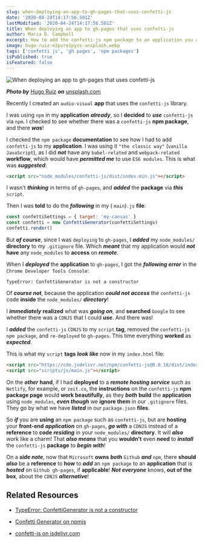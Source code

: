 ```yaml
---
slug: when-deploying-an-app-to-gh-pages-that-uses-confetti-js
date: '2020-04-24T14:17:56.501Z'
lastModified: '2020-04-24T14:17:56.501Z'
title: When deploying an app to gh-pages that uses confetti-js
author: Maria D. Campbell
excerpt: How to add the confetti-js npm package to an application you are hosting on Github gh-pages.
image: hugo-ruiz-e2pvre1pyzs-unsplash.webp
tags: ['confetti js', 'gh pages', 'npm packages']
isPublished: true
isFeatured: false
---
```


![When deploying an app to gh-pages that uses confetti-js](hugo-ruiz-e2pvre1pyzs-unsplash.webp)

***Photo by*** [Hugo Ruiz](https://unsplash.com/@2hrrc) ***on*** [unsplash.com](https://unsplash.com/photos/e2pVrE1PYzs)

Recently I created an `audio-visual` **app** that uses the `confetti-js`
library.

I was using `npm` in my **application** **_already_**, so I **decided** to
**_use_** `confetti-js` via `npm`. I checked to see whether there was a
`confetti-js` **npm package**, and there **_was_**!

I checked the `npm package` **documentation** to see how I had to add
`confetti-js` to my **application**. I was using it `"the classic way"`
(`vanilla JavaScript`), as I did **_not_** have any `babel-related` and
`webpack-related` **workflow**, which would have **_permitted me_** to use
`ES6 modules`. This is what was **_suggested_**:

```html
<script src="node_modules/confetti-js/dist/index.min.js"></script>
```

I wasn't **_thinking_** in terms of `gh-pages`, and **_added_** the **package** via **_this_** `script`.

Then I was **told** to do the **_following_** in my ( `main`)`.js` **file**:

```js
const confettiSettings = { target: 'my-canvas' }
const confetti = new ConfettiGenerator(confettiSettings)
confetti.render()
```

But **_of course_**, since I was `deploying` to `gh-pages`, I **_added_** my
`node_modules/` **directory** to my `.gitignore` file. Which **_meant_** that my application would **_not_** **have** any `node_modules` to **access** on **_remote_**.

When I **_deployed_** the **application** to `gh-pages`, I got the **_following error_** in the `Chrome Developer Tools Console`:

```shell
TypeError: ConfettiGenerator is not a constructor
```

Of **_course not_**, because the application **_could not access_** the
`confetti-js` code **inside** the `node_modules/` **_directory_**!

I **_immediately_** **realized** what was **_going on_**, and **searched**
`Google` to see whether there was a `CDNJS` that I could **_use_**. And there was!

I **_added_** the `confetti-js` `CDNJS` to my `script` **tag**, removed the
`confetti-js` `npm package`, and `re-deployed` to `gh-pages`. This time
everything **worked** as **_expected_**.

This is what my `script` **tags** **_look like_** now in my `index.html` file:

```html
<script src="https://cdn.jsdelivr.net/npm/confetti-js@0.0.18/dist/index.min.js"></script>
<script src="scripts/js/main.js"></script>
```

On the **_other_** **hand**, if I had **deployed** to a **_remote hosting
service_** such as `Netlify`, for example, or `zeit.co`, the **instructions** on the `confetti-js` **npm package page** would **work beautifully**, as they **_both_** **build** the **application** using `node_modules`, **_even though_** we **ignore them** in our `.gitignore` files. They go by what we have **_listed_** in our `package.json` **files**.

So **_if_** you are **using** an `npm package` such as `confetti-js`, but are **hosting** your **front-end** **_application_** on `gh-pages`, **_go with_** a `CDNJS` instead of a **reference** to **code** **_residing_** in your `node_modules/` **directory**. It will **_also_** work like a charm! That **_also means_** that you **wouldn't** even **need** to **_install_** the `confetti-js` **package** to **_begin with_**!

On a **_side note_**, now that `Microsoft` **owns** **_both_** `Github`
**_and_** `npm`, there **should** **_also_** be a **reference** to **how** to **_add_** an `npm package` to an **application** that is **_hosted_** on
`Github gh-pages`, if **applicable**! **_Not everyone_** knows, **out of the
box**, about the `CDNJS` **_alternative_**!

## Related Resources

-   [TypeError: ConfettiGenerator is not a constructor](https://github.com/Agezao/confetti-js/issues/8)

-   [Confetti Generator on npmjs](https://www.npmjs.com/package/confetti-js)

-   [confetti-js on jsdelivr.com](https://www.jsdelivr.com/package/npm/confetti-js)

